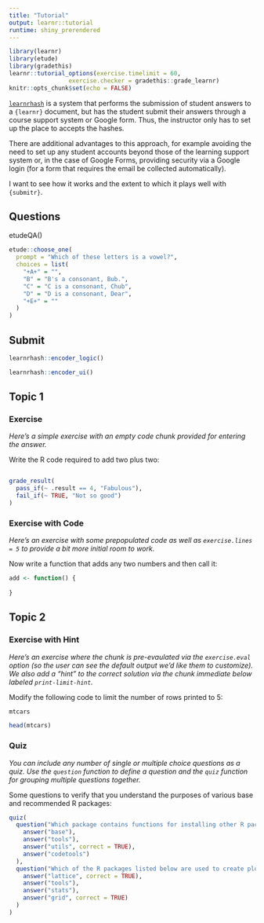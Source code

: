 ```yaml
---
title: "Tutorial"
output: learnr::tutorial
runtime: shiny_prerendered
---
```


```r
library(learnr)
library(etude)
library(gradethis)
learnr::tutorial_options(exercise.timelimit = 60,
                 exercise.checker = gradethis::grade_learnr)
knitr::opts_chunk$set(echo = FALSE)
```

[`learnrhash`](https://github.com/rundel/learnrhash) is a system that performs the submission of student answers to a `{learnr}` document, but has the student submit their answers through a course  support system or Google form. Thus, the instructor only has to set up the place to accepts the hashes.

There are additional advantages to this approach, for example avoiding the need to set up any student accounts beyond those  of the learning support system or, in the case of Google Forms, providing security via a Google login (for a form that requires the email be collected  automatically). 

I  want to see how it works and the extent to which it plays well with `{submitr}`.

## Questions

etudeQA()


```r
etude::choose_one(
  prompt = "Which of these letters is a vowel?",
  choices = list(
    "+A+" = "",
    "B" = "B's a consonant, Bub.",
    "C" = "C is a consonant, Chub",
    "D" = "D is a consonant, Dear",
    "+E+" = ""
  )
)
```


## Submit

```r
learnrhash::encoder_logic()
```

```r
learnrhash::encoder_ui()
```

## Topic 1

### Exercise 

*Here's a simple exercise with an empty code chunk provided for entering the answer.*

Write the R code required to add two plus two:

```r

```

```r
grade_result( 
  pass_if(~ .result == 4, "Fabulous"),
  fail_if(~ TRUE, "Not so good")
)
```

### Exercise with Code

*Here's an exercise with some prepopulated code as well as `exercise.lines = 5` to provide a bit more initial room to work.*

Now write a function that adds any two numbers and then call it:

```r
add <- function() {
  
}
```

## Topic 2

### Exercise with Hint

*Here's an exercise where the chunk is pre-evaulated via the `exercise.eval` option (so the user can see the default output we'd like them to customize). We also add a "hint" to the correct solution via the chunk immediate below labeled `print-limit-hint`.*

Modify the following code to limit the number of rows printed to 5:

```r
mtcars
```

```r
head(mtcars)
```

### Quiz

*You can include any number of single or multiple choice questions as a quiz. Use the `question` function to define a question and the `quiz` function for grouping multiple questions together.*

Some questions to verify that you understand the purposes of various base and recommended R packages:

```r
quiz(
  question("Which package contains functions for installing other R packages?",
    answer("base"),
    answer("tools"),
    answer("utils", correct = TRUE),
    answer("codetools")
  ),
  question("Which of the R packages listed below are used to create plots?",
    answer("lattice", correct = TRUE),
    answer("tools"),
    answer("stats"),
    answer("grid", correct = TRUE)
  )
)
```

